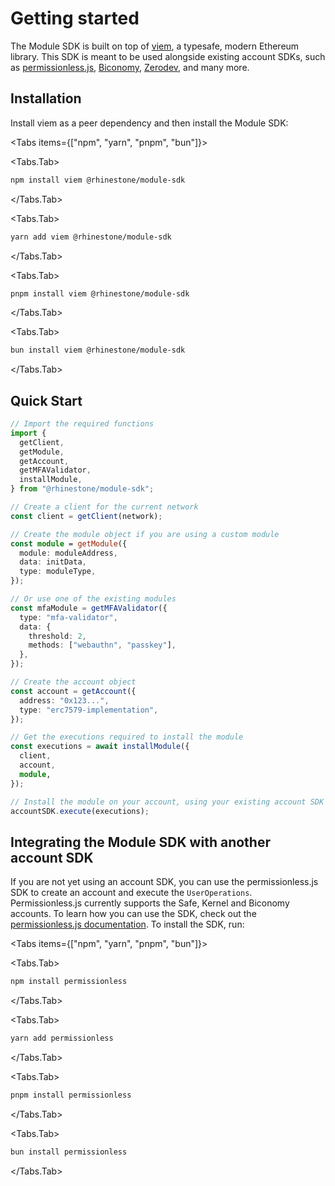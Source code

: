 
# Getting started

The Module SDK is built on top of [viem](https://viem.sh/), a typesafe, modern Ethereum library. This SDK is meant to be used alongside existing account SDKs, such as [permissionless.js](https://www.npmjs.com/package/permissionless), [Biconomy](https://www.npmjs.com/package/@biconomy/account), [Zerodev](https://www.npmjs.com/package/@zerodevapp/sdk), and many more.

## Installation

Install viem as a peer dependency and then install the Module SDK:

<Tabs items={["npm", "yarn", "pnpm", "bun"]}>

<Tabs.Tab>

```bash copy
npm install viem @rhinestone/module-sdk
```

</Tabs.Tab>

<Tabs.Tab>

```bash copy
yarn add viem @rhinestone/module-sdk
```

</Tabs.Tab>

<Tabs.Tab>

```bash copy
pnpm install viem @rhinestone/module-sdk
```

</Tabs.Tab>

<Tabs.Tab>

```bash copy
bun install viem @rhinestone/module-sdk
```

</Tabs.Tab>
</Tabs>

## Quick Start

```typescript
// Import the required functions
import {
  getClient,
  getModule,
  getAccount,
  getMFAValidator,
  installModule,
} from "@rhinestone/module-sdk";

// Create a client for the current network
const client = getClient(network);

// Create the module object if you are using a custom module
const module = getModule({
  module: moduleAddress,
  data: initData,
  type: moduleType,
});

// Or use one of the existing modules
const mfaModule = getMFAValidator({
  type: "mfa-validator",
  data: {
    threshold: 2,
    methods: ["webauthn", "passkey"],
  },
});

// Create the account object
const account = getAccount({
  address: "0x123...",
  type: "erc7579-implementation",
});

// Get the executions required to install the module
const executions = await installModule({
  client,
  account,
  module,
});

// Install the module on your account, using your existing account SDK
accountSDK.execute(executions);
```

## Integrating the Module SDK with another account SDK

If you are not yet using an account SDK, you can use the permissionless.js SDK to create an account and execute the `UserOperations`. Permissionless.js currently supports the Safe, Kernel and Biconomy accounts. To learn how you can use the SDK, check out the [permissionless.js documentation](https://docs.pimlico.io/permissionless). To install the SDK, run:

<Tabs items={["npm", "yarn", "pnpm", "bun"]}>

<Tabs.Tab>

```bash copy
npm install permissionless
```

</Tabs.Tab>

<Tabs.Tab>

```bash copy
yarn add permissionless
```

</Tabs.Tab>

<Tabs.Tab>

```bash copy
pnpm install permissionless
```

</Tabs.Tab>

<Tabs.Tab>

```bash copy
bun install permissionless
```

</Tabs.Tab>
</Tabs>
